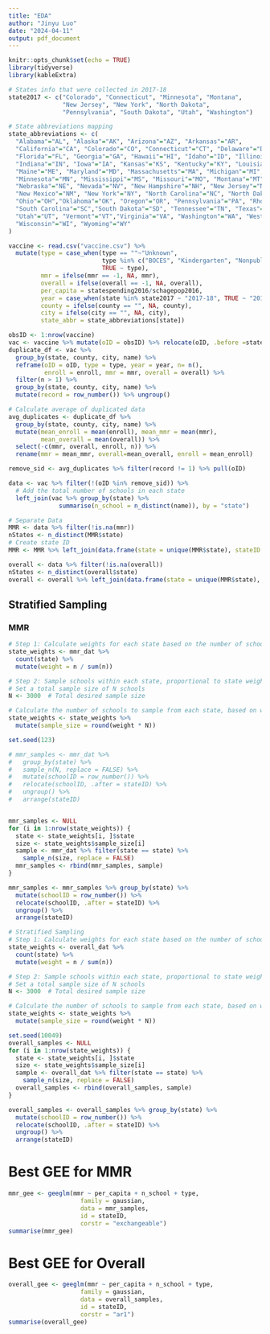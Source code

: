 ```yaml
---
title: "EDA"
author: "Jinyu Luo"
date: "2024-04-11"
output: pdf_document
---
```


```r
knitr::opts_chunk$set(echo = TRUE)
library(tidyverse)
library(kableExtra)
```

```r
# States info that were collected in 2017-18 
state2017 <- c("Colorado", "Connecticut", "Minnesota", "Montana", 
               "New Jersey", "New York", "North Dakota", 
               "Pennsylvania", "South Dakota", "Utah", "Washington")

# State abbreviations mapping
state_abbreviations <- c(
  "Alabama"="AL", "Alaska"="AK", "Arizona"="AZ", "Arkansas"="AR", 
  "California"="CA", "Colorado"="CO", "Connecticut"="CT", "Delaware"="DE", 
  "Florida"="FL", "Georgia"="GA", "Hawaii"="HI", "Idaho"="ID", "Illinois"="IL", 
  "Indiana"="IN", "Iowa"="IA", "Kansas"="KS", "Kentucky"="KY", "Louisiana"="LA",
  "Maine"="ME", "Maryland"="MD", "Massachusetts"="MA", "Michigan"="MI",
  "Minnesota"="MN", "Mississippi"="MS", "Missouri"="MO", "Montana"="MT", 
  "Nebraska"="NE", "Nevada"="NV", "New Hampshire"="NH", "New Jersey"="NJ",
  "New Mexico"="NM", "New York"="NY", "North Carolina"="NC", "North Dakota"="ND",
  "Ohio"="OH","Oklahoma"="OK", "Oregon"="OR", "Pennsylvania"="PA", "Rhode Island"="RI", 
  "South Carolina"="SC","South Dakota"="SD", "Tennessee"="TN", "Texas"="TX", 
  "Utah"="UT", "Vermont"="VT","Virginia"="VA", "Washington"="WA", "West Virginia"="WV",
  "Wisconsin"="WI", "Wyoming"="WY"
)

vaccine <- read.csv("vaccine.csv") %>% 
  mutate(type = case_when(type == ""~"Unknown", 
                          type %in% c("BOCES", "Kindergarten", "Nonpublic") ~ "Others",
                          TRUE ~ type), 
         mmr = ifelse(mmr == -1, NA, mmr), 
         overall = ifelse(overall == -1, NA, overall), 
         per_capita = statespending2016/schagepop2016, 
         year = case_when(state %in% state2017 ~ "2017-18", TRUE ~ "2018-19"),
         county = ifelse(county == "", NA, county), 
         city = ifelse(city == "", NA, city),
         state_abbr = state_abbreviations[state])

obsID <- 1:nrow(vaccine)
vac <- vaccine %>% mutate(oID = obsID) %>% relocate(oID, .before =state)
duplicate_df <- vac %>% 
  group_by(state, county, city, name) %>% 
  reframe(oID = oID, type = type, year = year, n= n(), 
          enroll = enroll, mmr = mmr, overall = overall) %>% 
  filter(n > 1) %>% 
  group_by(state, county, city, name) %>% 
  mutate(record = row_number()) %>% ungroup()

# Calculate average of duplicated data 
avg_duplicates <- duplicate_df %>%
  group_by(state, county, city, name) %>% 
  mutate(mean_enroll = mean(enroll), mean_mmr = mean(mmr), 
         mean_overall = mean(overall)) %>% 
  select(-c(mmr, overall, enroll, n)) %>% 
  rename(mmr = mean_mmr, overall=mean_overall, enroll = mean_enroll)

remove_sid <- avg_duplicates %>% filter(record != 1) %>% pull(oID)

data <- vac %>% filter(!(oID %in% remove_sid)) %>% 
  # Add the total number of schools in each state 
  left_join(vac %>% group_by(state) %>% 
              summarise(n_school = n_distinct(name)), by = "state")

# Separate Data
MMR <- data %>% filter(!is.na(mmr)) 
nStates <- n_distinct(MMR$state)
# Create state ID 
MMR <- MMR %>% left_join(data.frame(state = unique(MMR$state), stateID = 1:nStates))

overall <- data %>% filter(!is.na(overall)) 
nStates <- n_distinct(overall$state)
overall <- overall %>% left_join(data.frame(state = unique(MMR$state), stateID = 1:nStates))
```

## Stratified Sampling

### MMR 

```r
# Step 1: Calculate weights for each state based on the number of schools
state_weights <- mmr_dat %>%
  count(state) %>%
  mutate(weight = n / sum(n))

# Step 2: Sample schools within each state, proportional to state weights
# Set a total sample size of N schools
N <- 3000  # Total desired sample size

# Calculate the number of schools to sample from each state, based on weights
state_weights <- state_weights %>%
  mutate(sample_size = round(weight * N))

set.seed(123)

# mmr_samples <- mmr_dat %>%
#   group_by(state) %>%
#   sample_n(N, replace = FALSE) %>%
#   mutate(schoolID = row_number()) %>%
#   relocate(schoolID, .after = stateID) %>%
#   ungroup() %>%
#   arrange(stateID)


mmr_samples <- NULL
for (i in 1:nrow(state_weights)) {
  state <- state_weights[i, ]$state
  size <- state_weights$sample_size[i]
  sample <- mmr_dat %>% filter(state == state) %>%
    sample_n(size, replace = FALSE)
  mmr_samples <- rbind(mmr_samples, sample)
}

mmr_samples <- mmr_samples %>% group_by(state) %>%
  mutate(schoolID = row_number()) %>%
  relocate(schoolID, .after = stateID) %>%
  ungroup() %>%
  arrange(stateID)
```

```r
# Stratified Sampling 
# Step 1: Calculate weights for each state based on the number of schools
state_weights <- overall_dat %>%
  count(state) %>%
  mutate(weight = n / sum(n))

# Step 2: Sample schools within each state, proportional to state weights
# Set a total sample size of N schools
N <- 3000  # Total desired sample size

# Calculate the number of schools to sample from each state, based on weights
state_weights <- state_weights %>%
  mutate(sample_size = round(weight * N))

set.seed(10049)
overall_samples <- NULL
for (i in 1:nrow(state_weights)) {
  state <- state_weights[i, ]$state
  size <- state_weights$sample_size[i]
  sample <- overall_dat %>% filter(state == state) %>% 
    sample_n(size, replace = FALSE)
  overall_samples <- rbind(overall_samples, sample)
}

overall_samples <- overall_samples %>% group_by(state) %>% 
  mutate(schoolID = row_number()) %>% 
  relocate(schoolID, .after = stateID) %>% 
  ungroup() %>% 
  arrange(stateID)
```


# Best GEE for MMR 

```r
mmr_gee <- geeglm(mmr ~ per_capita + n_school + type, 
                    family = gaussian, 
                    data = mmr_samples, 
                    id = stateID, 
                    corstr = "exchangeable")
summarise(mmr_gee)
```


# Best GEE for Overall 

```r
overall_gee <- geeglm(mmr ~ per_capita + n_school + type, 
                    family = gaussian, 
                    data = overall_samples, 
                    id = stateID, 
                    corstr = "ar1")
summarise(overall_gee)
```